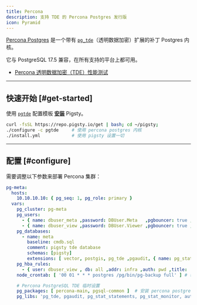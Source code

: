```yaml
---
title: Percona
description: 支持 TDE 的 Percona Postgres 发行版
icon: Pyramid
---
```



[Percona Postgres](https://www.percona.com/postgresql/software/postgresql-distribution) 是一个带有 [`pg_tde`](https://docs.percona.com/pg-tde/index.html)（透明数据加密）扩展的补丁 Postgres 内核。

它与 PostgreSQL 17.5 兼容，在所有支持的平台上都可用。

- [Percona 透明数据加密（TDE）性能测试](https://andreas.scherbaum.la/post/2025-06-30_performance-test-for-percona-transparent-data-encryption-tde/)

------

## 快速开始 [#get-started]

使用 [`pgtde`](https://github.com/pgsty/pigsty/blob/main/conf/pgtde.yml) 配置模板 [**安装**](/zh/install/start) Pigsty。

```bash
curl -fsSL https://repo.pigsty.io/get | bash; cd ~/pigsty;
./configure -c pgtde     # 使用 percona postgres 内核
./install.yml            # 使用 pigsty 设置一切
```



------

## 配置 [#configure]

需要调整以下参数来部署 Percona 集群：

```yaml
pg-meta:
  hosts:
    10.10.10.10: { pg_seq: 1, pg_role: primary }
  vars:
    pg_cluster: pg-meta
    pg_users:
      - { name: dbuser_meta ,password: DBUser.Meta   ,pgbouncer: true ,roles: [dbrole_admin   ] ,comment: pigsty admin user }
      - { name: dbuser_view ,password: DBUser.Viewer ,pgbouncer: true ,roles: [dbrole_readonly] ,comment: read-only viewer  }
    pg_databases:
      - name: meta
        baseline: cmdb.sql
        comment: pigsty tde database
        schemas: [pigsty]
        extensions: [ vector, postgis, pg_tde ,pgaudit, { name: pg_stat_monitor, schema: monitor } ]
    pg_hba_rules:
      - { user: dbuser_view , db: all ,addr: infra ,auth: pwd ,title: 'allow grafana dashboard access cmdb from infra nodes' }
    node_crontab: [ '00 01 * * * postgres /pg/bin/pg-backup full' ] # 每天凌晨 1 点进行全量备份

    # Percona PostgreSQL TDE 临时设置
    pg_packages: [ percona-main, pgsql-common ]  # 安装 percona postgres 包
    pg_libs: 'pg_tde, pgaudit, pg_stat_statements, pg_stat_monitor, auto_explain'
```